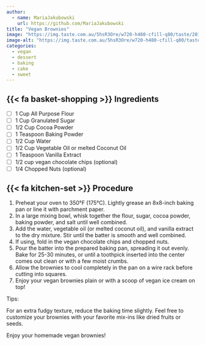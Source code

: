 ```yaml
---
author:
  - name: MariaJakubowski
    url: https://github.com/MariaJakubowski
title: "Vegan Brownies"
image: "https://img.taste.com.au/5hsR3Ore/w720-h480-cfill-q80/taste/2016/11/classic-chewy-brownie-102727-1.jpeg"
image-alt: "https://img.taste.com.au/5hsR3Ore/w720-h480-cfill-q80/taste/2016/11/classic-chewy-brownie-102727-1.jpeg"
categories:
  - vegan
  - dessert
  - baking
  - cake
  - sweet
---
```


## {{< fa basket-shopping >}} Ingredients

- [ ] 1 Cup All Purpose Flour
- [ ] 1 Cup Granulated Sugar
- [ ] 1/2 Cup Cocoa Powder
- [ ] 1 Teaspoon Baking Powder
- [ ] 1/2 Cup Water
- [ ] 1/2 Cup Vegetable Oil or melted Coconut Oil
- [ ] 1 Teaspoon Vanilla Extract
- [ ] 1/2 cup vegan chocolate chips (optional)
- [ ] 1/4 Chopped Nuts (optional)

## {{< fa kitchen-set >}} Procedure

1. Preheat your oven to 350°F (175°C). Lightly grease an 8x8-inch baking pan or line it with parchment paper.
2. In a large mixing bowl, whisk together the flour, sugar, cocoa powder, baking powder, and salt until well combined.
3. Add the water, vegetable oil (or melted coconut oil), and vanilla extract to the dry mixture. Stir until the batter is smooth and well combined.
4. If using, fold in the vegan chocolate chips and chopped nuts.
5. Pour the batter into the prepared baking pan, spreading it out evenly. Bake for 25-30 minutes, or until a toothpick inserted into the center comes out clean or with a few moist crumbs.
6. Allow the brownies to cool completely in the pan on a wire rack before cutting into squares.
7. Enjoy your vegan brownies plain or with a scoop of vegan ice cream on top!

Tips:

For an extra fudgy texture, reduce the baking time slightly.
Feel free to customize your brownies with your favorite mix-ins like dried fruits or seeds.

Enjoy your homemade vegan brownies!
